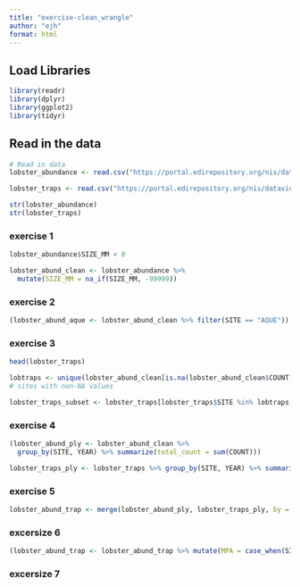 ```yaml
---
title: "exercise-clean_wrangle"
author: "ejh"
format: html
---
```


## Load Libraries

```r
library(readr)
library(dplyr)
library(ggplot2)
library(tidyr)

```

## Read in the data

```r
# Read in data
lobster_abundance <- read.csv("https://portal.edirepository.org/nis/dataviewer?packageid=knb-lter-sbc.77.8&entityid=f32823fba432f58f66c06b589b7efac6")

lobster_traps <- read.csv("https://portal.edirepository.org/nis/dataviewer?packageid=knb-lter-sbc.77.8&entityid=66dd61c75bda17c23a3bce458c56ed84")

```

```r

str(lobster_abundance)
str(lobster_traps)

```

### exercise 1
```r

lobster_abundance$SIZE_MM < 0

lobster_abund_clean <- lobster_abundance %>%
  mutate(SIZE_MM = na_if(SIZE_MM, -99999))

```

### exercise 2 

```r

(lobster_abund_aque <- lobster_abund_clean %>% filter(SITE == "AQUE"))
```

### exercise 3

```r
head(lobster_traps)

lobtraps <- unique(lobster_abund_clean[is.na(lobster_abund_clean$COUNT) == F, "SITE"])
# sites with non-NA values

lobster_traps_subset <- lobster_traps[lobster_traps$SITE %in% lobtraps,]

```

### exercise 4

```r

(lobster_abund_ply <- lobster_abund_clean %>%
  group_by(SITE, YEAR) %>% summarize(total_count = sum(COUNT)))

lobster_traps_ply <- lobster_traps %>% group_by(SITE, YEAR) %>% summarize(total_traps = sum(TRAPS))
```

### exercise 5

```r

lobster_abund_trap <- merge(lobster_abund_ply, lobster_traps_ply, by = c("SITE", "YEAR"), all = T)

```

### excersize 6

```r

(lobster_abund_trap <- lobster_abund_trap %>% mutate(MPA = case_when(SITE %in% c("IVEE", "NAPL") ~ "Y")))

```

### excersize 7